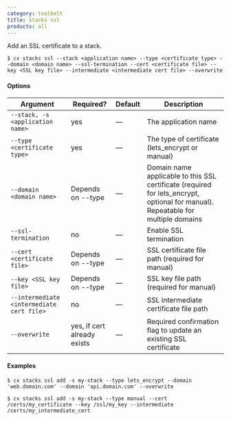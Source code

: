 ```yaml
---
category: toolbelt
title: stacks ssl
products: all
---
```


Add an SSL certificate to a stack.

```shell
$ cx stacks ssl --stack <application name> --type <certificate type> --domain <domain name> --ssl-termination --cert <certificate file> --key <SSL key file> --intermediate <intermediate cert file> --overwrite
```

#### Options

| Argument | Required? | Default | Description |
|  ---  |  ---  |  ---  |  ---  |
| `--stack, -s <application name>` | yes | — | The application name |
| `--type <certificate type>` | yes | — | The type of certificate (lets_encrypt or manual) |
| `--domain <domain name>` | Depends on --type | — | Domain name applicable to this SSL certificate (required for  lets_encrypt, optional for manual). Repeatable for multiple domains |
| `--ssl-termination` | no | — | Enable SSL termination |
| `--cert <certificate file>` | Depends on --type | — | SSL certificate file path (required for manual) |
| `--key <SSL key file>` | Depends on --type | — | SSL key file path (required for manual) |
| `--intermediate <intermediate cert file>` | no | — | SSL intermediate certificate file path |
| `--overwrite` | yes, if cert already exists | — | Required confirmation flag to update an existing SSL certificate |

#### Examples

```shell
$ cx stacks ssl add -s my-stack --type lets_encrypt --domain 'web.domain.com' --domain 'api.domain.com' --overwrite

$ cx stacks ssl add -s my-stack --type manual --cert /certs/my_certificate --key /ssl/my_key --intermediate /certs/my_intermediate_cert
```

